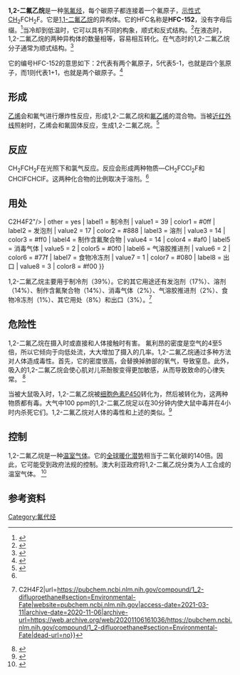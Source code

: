 {{chembox
| Verifiedfields = changed
| Watchedfields = changed
| verifiedrevid = 
| Name = 
| ImageFileL1 = 1,2-difluoroethane.svg
| ImageFileR1 = 1,2-difluoroethane-from-xtal-view-1-Mercury-3D-balls.png
| ImageFileL2 = Valence structural formula of 1,2-Difluoroethane.svg
| ImageFileR2 = 1,2-difluoroethane-from-xtal-view-1-Mercury-3D-sf.png
| ImageSize = 
| ImageName = 
| IUPACName = 1,2-difluoroethane
| OtherNames = 
|Section1={{Chembox Identifiers
| ChemSpiderID_Ref = {{chemspidercite|correct|chemspider}}
| ChemSpiderID = 11722
| InChI = 
| InChIKey = 
| ChEBI_Ref = 
| ChEBI = 
| EC_number = 
| EINECS = 200-866-1
| SMILES = C(CF)F
| StdInChI_Ref = {{stdinchicite|correct|chemspider}}
| StdInChI = 1S/C2H4F2/c3-1-2-4/h1-2H2
| StdInChIKey_Ref = 
| StdInChIKey = AHFMSNDOYCFEPH-UHFFFAOYSA-N
| CASNo = 624-72-6
| CASNo_Ref = <ref>{{cite book|last1=Change|first1=Intergovernmental Panel on Climate|title=Safeguarding the Ozone Layer and the Global Climate System: Special Report of the Intergovernmental Panel on Climate Change|publisher=Cambridge University Press|isbn=9780521863360|page=[https://archive.org/details/ipccteapspecialr0000inte/page/469 469]|url=https://archive.org/details/ipccteapspecialr0000inte|language=en|date=2005-10-24}}</ref>
| RTECS = 
| PubChem = 12223
| UNII = 2IQ22ABI8P
  }}
|Section2={{Chembox Properties
| C = 2 | F = 2 | H = 4
| Appearance = 无色液体
| Density = 0.913
| MeltingPtK = 169
| BoilingPtC = 30.7
| MeltingPt_notes = <ref name=oect283/>
| Solubility = 2.31 g/L
| RefractIndex = 1.28 (液体)
| SolubleOther = 乙醚，苯，氯仿
| CriticalPt= 107.5 °C。<ref name=oect283>{{cite book|last1=Kirk|first1=Raymond E.|last2=Othmer|first2=Donald F.|last3=Grayson|first3=Martin|title=Kirk-Othmer Encyclopedia of Chemical Technology|volume=11|page=283|edition=4}}</ref>
| LogP = 1.21
  }}

|Section3={{Chembox Structure
| CrystalStruct = 单斜 
| SpaceGroup = ''C''2/''c''
| LattConst_a = 7.775
| LattConst_b = 4.4973
| LattConst_c = 9.024
| LattConst_beta = 101.73
| UnitCellVolume = 308.9
| UnitCellFormulas = 4
| LattConst_Comment = 密度 1.420
  }}
|Section4={{Chembox Structure
| Reference = （另外一种相态）
| CrystalStruct = 斜方 
| SpaceGroup = ''P''2<sub>1</sub>2<sub>1</sub>2<sub>1</sub>
| LattConst_a = 8.047
| LattConst_b = 4.5086
| LattConst_c = 8.279
| LattConst_beta = 101.73
| UnitCellVolume = 300.4
| UnitCellFormulas = 4
| LattConst_Comment = 密度 1.461
  }}
}}
'''1,2-二氟乙烷'''是一种[[氢氟烃|氢氟烃]]，每个碳原子都连接着一个氟原子，[[示性式|示性式]]CH<sub>2</sub>FCH<sub>2</sub>F。它是[[1,1-二氟乙烷|1,1-二氟乙烷]]的异构体。它的HFC名称是'''HFC-152'''，没有字母后缀。<ref name=nappa>{{cite journal|last1=Nappa|first1=Mario J.|last2=Sievert|first2=Allen C.|title=The chlorination of 1,2-difluoroethane (HFC-152)|journal=Journal of Fluorine Chemistry|date=June 1993|volume=62|issue=2–3|pages=111–118|doi=10.1016/S0022-1139(00)80085-8}}</ref>当冷却到低温时，它可以具有不同的构象，顺式和反式结构。<ref>{{cite journal|last1=Huber-Wälchli|first1=P.|last2=Günthard|first2=Hs.H.|title=Trapping of unstable conformations from thermal molecular beams in argon matrices: 1,2-difluoroethane and 1,3-butadiene, i.r. spectra and conformer equilibria|journal=Spectrochimica Acta Part A: Molecular Spectroscopy|date=January 1981|volume=37|issue=5|pages=285–304|doi=10.1016/0584-8539(81)80159-6|bibcode=1981AcSpA..37..285H}}</ref>在液态时，1,2-二氟乙烷的两种异构体的数量相等，容易相互转化。在气态时的1,2-二氟乙烷分子通常为顺式结构。<ref>{{cite journal|last1=Klaboe|first1=Peter|last2=Nielsen|first2=J. Rud|title=Infrared and Raman Spectra of Fluorinated Ethanes. XIII. 1,2-Difluoroethane|journal=The Journal of Chemical Physics|date=1960|volume=33|issue=6|pages=1764|doi=10.1063/1.1731499|bibcode=1960JChPh..33.1764K}}</ref>

它的编号HFC-152的意思如下：2代表有两个氟原子，5代表5-1，也就是四个氢原子，而1则代表1+1，也就是两个碳原子。<ref>{{cite book|last1=Kirk|first1=Raymond E.|last2=Othmer|first2=Donald F.|last3=Grayson|first3=Martin|title=Kirk-Othmer Encyclopedia of Chemical Technology|volume=11|page=282|edition=4}}</ref>

==形成==
[[乙烯|乙烯]]会和氟气进行爆炸性反应，形成1,2-二氟乙烷和[[氟乙烯|氟乙烯]]的混合物。当被[[近红外线|近红外线]]照射时，乙烯会和氟固体反应，生成1,2-二氟乙烷。<ref>{{cite journal|last1=Hauge|first1=R. H.|last2=Gransden|first2=S.|last3=Wang|first3=J. L. F.|last4=Margrave|first4=J. L.|title=Studies of the reactions of molecular fluorine with methane, acetylene, ethylene, allene, and other small hydrocarbons in matrices at low temperatures|journal=Journal of the American Chemical Society|date=November 1979|volume=101|issue=23|pages=6950–6954|doi=10.1021/ja00517a027}}</ref>

==反应==
CH<sub>2</sub>FCH<sub>2</sub>F在光照下和氯气反应。反应会形成两种物质—CH<sub>2</sub>FCCl<sub>2</sub>F和CHClFCHClF。这两种化合物的比例取决于溶剂。<ref name=nappa/>

==用处== 
{{Pie chart
| caption = 1,2-二氟乙烷的用处<ref name="1,2-DIFLUOROETHANE {{!}} C2H4F2"/>
| other = yes
| label1 = 制冷剂
| value1 = 39
| color1 = #0ff
| label2 = 发泡剂
| value2 = 17
| color2 = #888
| label3 = 溶剂
| value3 = 14
| color3 = #ff0
| label4 = 制作含氟聚合物
| value4 = 14
| color4 = #af0
| label5 = 消毒气体
| value5 = 2
| color5 = #0f0
| label6 = 气溶胶推进剂
| value6 = 2
| color6 = #77f
| label7 = 食物冷冻剂
| value7 = 1
| color7 = #080
| label8 = 出口
| value8 = 3
| color8 = #f00
}}

1,2-二氟乙烷主要用于制冷剂（39%）。它的其它用途还有发泡剂（17%）、溶剂（14%）、制作含氟聚合物（14%）、消毒气体（2%）、气溶胶推进剂（2%）、食物冷冻剂（1%）、其它用处（8%）和出口（3%）。<ref name="1,2-DIFLUOROETHANE {{!}} C2H4F2">{{cite web|title=1,2-DIFLUOROETHANE {{!}} C2H4F2|url=https://pubchem.ncbi.nlm.nih.gov/compound/1_2-difluoroethane#section=Environmental-Fate|website=pubchem.ncbi.nlm.nih.gov|access-date=2021-03-11|archive-date=2020-11-06|archive-url=https://web.archive.org/web/20201106161036/https://pubchem.ncbi.nlm.nih.gov/compound/1_2-difluoroethane#section=Environmental-Fate|dead-url=no}}</ref>

==危险性== 
1,2-二氟乙烷在摄入时或直接和人体接触时有害。 氟利昂的密度是空气的4至5倍，所以它倾向于向低处流，大大增加了摄入的几率。1,2-二氟乙烷通过多种方法对人体造成毒性。首先，它的密度很高，会替换掉肺部的氧气，导致窒息。此外，吸入的1,2-二氟乙烷会使心肌对儿茶酚胺变得更加敏感，从而导致致命的心律失常。 <ref>{{Cite web |url=https://toxnet.nlm.nih.gov/cgi-bin/sis/search/a?dbs+hsdb:@term+@DOCNO+6786 |title=存档副本 |access-date=2021-03-11 |archive-date=2017-12-07 |archive-url=https://web.archive.org/web/20171207135815/https://toxnet.nlm.nih.gov/cgi-bin/sis/search/a?dbs+hsdb:@term+@DOCNO+6786 |dead-url=no }}</ref>

当被大鼠吸入时，1,2-二氟乙烷被[[细胞色素P450|细胞色素P450]]转化为{{le|氟乙酸盐|fluoroacetate}}，然后被转化为{{le|氟柠檬酸盐|fluorocitrate}}，这两种物质都有毒。大气中100 ppm的1,2-二氟乙烷足以在30分钟内使大鼠中毒并在4小时内杀死它们。1,2-二氟乙烷对人体的毒性和上述的类似。<ref>{{cite journal|last1=KELLER|first1=DOUGLAS A.|last2=ROE|first2=D. CHRISTOPHER|last3=LIEDER|first3=PAUL H.|date=1996|title=Fluoroacetate-Mediated Toxicity of Fluorinated Ethanes|url=http://toxsci.oxfordjournals.org/content/30/2/213.full.pdf|journal=Toxicological Sciences|volume=30|issue=2|pages=213–219|doi=10.1093/toxsci/30.2.213|pmid=8812268}}</ref>

==控制==
1,2-二氟乙烷是一种[[温室气体|温室气体]]。它的[[全球暖化潜势|全球暖化潜势]]相当于二氧化碳的140倍。因此，它可能受到政府法规的控制。澳大利亚政府将1,2-二氟乙烷分类为人工合成的温室气体。 <ref>{{cite web|title=Ozone Protection and Synthetic Greenhouse Gas Management Amendment Regulations 2004 (No 1)|date=7 September 2004|url=https://www.legislation.gov.au/Details/F2004B00325/589b856f-5df9-459a-9da1-41ce950265f9|accessdate=7 December 2016|archive-date=2020-08-19|archive-url=https://web.archive.org/web/20200819214049/https://www.legislation.gov.au/Details/F2004B00325/589b856f-5df9-459a-9da1-41ce950265f9|dead-url=no}}</ref>

==参考资料==
{{Reflist}}
{{卤代乙烷}}
{{α,ω-二卤代烃}}
[[Category:氟代烃|Category:氟代烃]]
